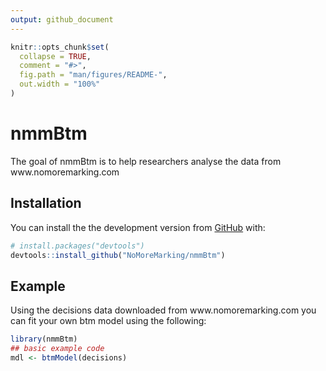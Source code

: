 ```yaml
---
output: github_document
---
```


<!-- README.md is generated from README.Rmd. Please edit that file -->

```r
knitr::opts_chunk$set(
  collapse = TRUE,
  comment = "#>",
  fig.path = "man/figures/README-",
  out.width = "100%"
)
```

# nmmBtm

<!-- badges: start -->
<!-- badges: end -->

The goal of nmmBtm is to help researchers analyse the data from www.nomoremarking.com

## Installation

You can install the the development version from [GitHub](https://github.com/) with:

``` r
# install.packages("devtools")
devtools::install_github("NoMoreMarking/nmmBtm")
```
## Example

Using the decisions data downloaded from www.nomoremarking.com you can fit your own btm model using the following:

```r
library(nmmBtm)
## basic example code
mdl <- btmModel(decisions)
```

